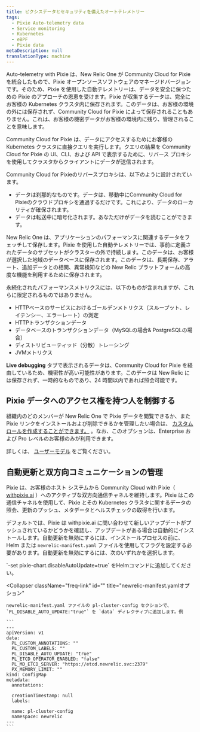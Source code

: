 ```yaml
---
title: ピクシスデータとセキュリティを備えたオートテレメトリー
tags:
  - Pixie Auto-telemetry data
  - Service monitoring
  - Kubernetes
  - eBPF
  - Pixie data
metaDescription: null
translationType: machine
---
```


Auto-telemetry with Pixie は、New Relic One が Community Cloud for Pixie を統合したもので、Pixie オープンソースソフトウェアのマネージドバージョンです。そのため、Pixie を使用した自動テレメトリーは、データを安全に保つための Pixie のアプローチの恩恵を受けます。Pixie が収集するデータは、完全にお客様の Kubernetes クラスタ内に保存されます。このデータは、お客様の環境の外には保存されず、Community Cloud for Pixie によって保存されることもありません。これは、お客様の機密データがお客様の環境内に残り、管理されることを意味します。

Community Cloud for Pixie は、データにアクセスするためにお客様の Kubernetes クラスタに直接クエリを実行します。クエリの結果を Community Cloud for Pixie の UI、CLI、および API で表示するために、リバース プロキシを使用してクラスタからクライアントにデータが送信されます。

Community Cloud for Pixieのリバースプロキシは、以下のように設計されています。

* データは刹那的なものです。データは、移動中にCommunity Cloud for Pixieのクラウドプロキシを通過するだけです。これにより、データのローカリティが確保されます。
* データは転送中に暗号化されます。あなただけがデータを読むことができます。

New Relic One は、アプリケーションのパフォーマンスに関連するデータをフェッチして保存します。Pixie を使用した自動テレメトリーでは、事前に定義されたデータのサブセットがクラスターの外で持続します。このデータは、お客様が選択した地域のデータベースに保存されます。このデータは、長期保存、アラート、追加データとの相関、異常検知などの New Relic プラットフォームの高度な機能を利用するために保存されます。

永続化されたパフォーマンスメトリクスには、以下のものが含まれますが、これらに限定されるものではありません。

* HTTPベースのサービスにおけるゴールデンメトリクス（スループット、レイテンシー、エラーレート）の測定
* HTTPトランザクションデータ
* データベースのトランザクションデータ（MySQLの場合& PostgreSQLの場合）
* ディストリビューティッド（分散）トレーシング
* JVMメトリクス

**Live debugging** タブで表示されるデータは、Community Cloud for Pixie を経由しているため、機密性が高い可能性があります。このデータは New Relic には保存されず、一時的なものであり、24 時間以内であれば照会可能です。

## Pixie データへのアクセス権を持つ人を制御する

組織内のどのメンバーが New Relic One で Pixie データを閲覧できるか、また Pixie リンクをインストールおよび削除できるかを管理したい場合は、 [カスタムロールを作成することができます。](/docs/accounts/accounts-billing/new-relic-one-user-management/tutorial-add-new-user-groups-roles-new-relic-one-user-model/#roles) 。なお、このオプションは、Enterprise および Pro レベルのお客様のみが利用できます。

詳しくは、 [ユーザーモデル](/docs/accounts/original-accounts-billing/original-product-based-pricing/overview-user-models) をご覧ください。

## 自動更新と双方向コミュニケーションの管理

Pixie は、お客様のホスト システムから Community Cloud with Pixie（ [withpixie.ai](https://work.withpixie.ai/) ）へのアクティブな双方向通信チャネルを維持します。Pixie はこの通信チャネルを使用して、Pixie とその Kubernetes クラスタに関するデータの照会、更新のプッシュ、メタデータとヘルスチェックの取得を行います。

デフォルトでは、Pixie は withpixie.ai に問い合わせて新しいアップデートがプッシュされているかどうかを確認し、アップデートがある場合は自動的にインストールします。自動更新を無効にするには、インストールプロセスの前に、Helm または `newrelic-manifest.yaml` ファイルを使用してフラグを設定する必要があります。自動更新を無効にするには、次のいずれかを選択します。

<CollapserGroup>
  <Collapser
    className="freq-link"
    id=""
    title="ヘルムオプション"
  >
    `-set pixie-chart.disableAutoUpdate=true` をHelmコマンドに追加してください。
  </Collapser>

  <Collapser
    className="freq-link"
    id=""
    title="newrelic-manifest.yamlオプション"
  >
    newrelic-manifest.yaml ファイルの pl-cluster-config セクションで、 `PL_DISABLE_AUTO_UPDATE:"true"` を `data` ディレクティブに追加します。例

    ```
    ---
    apiVersion: v1
    data:
      PL_CUSTOM_ANNOTATIONS: ""
      PL_CUSTOM_LABELS: ""
      PL_DISABLE_AUTO_UPDATE: "true"
      PL_ETCD_OPERATOR_ENABLED: "false"
      PL_MD_ETCD_SERVER: "https://etcd.newrelic.svc:2379"
      PX_MEMORY_LIMIT: ""
    kind: ConfigMap
    metadata:
      annotations:
    
      creationTimestamp: null
      labels:
    
      name: pl-cluster-config
      namespace: newrelic
    ---
    ```
  </Collapser>
</CollapserGroup>